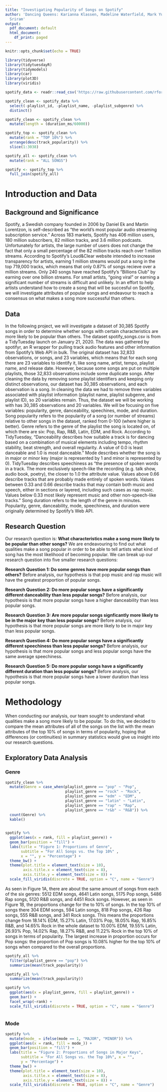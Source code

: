 ```yaml
---
title: "Investigating Popularity of Songs on Spotify"
author: 'Dancing Queens: Karianna Klassen, Madeline Waterfield, Mark Yukelis, Shrikrishna
  Sriram'
output:
  pdf_document: default
  html_document:
    df_print: paged
---
```

```r
knitr::opts_chunk$set(echo = TRUE)
```

```r
library(tidyverse)
library(tidytuesdayR)
library(tidymodels)
library(car)
library(plot3D)
library(viridis)
```

```r
spotify_data <- readr::read_csv('https://raw.githubusercontent.com/rfordatascience/tidytuesday/master/data/2020/2020-01-21/spotify_songs.csv')
```

```r
spotify_clean <- spotify_data %>%
  select(-playlist_id, -playlist_name, -playlist_subgenre) %>%
  distinct()

spotify_clean <- spotify_clean %>%
  mutate(length = (duration_ms/60000))

spotify_top <- spotify_clean %>%
  mutate(rank = "TOP 10%") %>%
  arrange(desc(track_popularity)) %>%
  slice(1:3038)

spotify_all <- spotify_clean %>%
  mutate(rank = "ALL SONGS")

spotify <- spotify_top %>%
  full_join(spotify_all)
```


# Introduction and Data

## Background and Significance

Spotify, a Swedish company founded in 2006 by Daniel Ek and Martin Lorentzon, is self-described as "the world’s most popular audio streaming subscription service." Across 183 markets, Spotify has 406 million users, 180 million subscribers, 82 million tracks, and 3.6 million podcasts. Unfortunately for artists, the large number of users does not change the fact that only a small percentage of the 82 million tracks reach over 1 million streams. According to Spotify's Loud&Clear website intended to increase transparency for artists, earning 1 million streams would put a song in the top 719,000 tracks, which means that only 0.87% of songs recieve over a million streams. Only 240 songs have reached Spotify's "Billions Club" by earning over one billion streams. For small artists, "going viral" or earning a significant number of streams is difficult and unlikely. In an effort to help artists understand how to create a song that will be succesful on Spotify, we will investigate attributes of popular songs and endeavour to reach a consensus on what makes a song more successful than others. 

## Data

In the following project, we will investigate a dataset of 30,385 Spotify songs in order to determine whether songs with certain characteristics are more likely to be popular than others. The dataset spotify_songs.csv is from a TidyTuesday launch on January 21, 2020. The data was gathered by spotifyr, an R wrapper for pulling track audio features and other information from Spotify’s Web API in bulk. The original dataset has 32,833 observations, or songs, and 23 variables, which means that for each song there are 23 variables to identify it, like song name, artist, tempo, playlist name, and release date. However, because some songs are put on multiple playlists, those 32,833 observations include some duplicate songs. After cleaning the data by removing some playlist identifiers and keeping only distinct observations, our dataset has 30,385 observations, and each observation is a song. In cleaning the data we had to remove three variables associated with playlist information (playlist name, playlist subgenre, and playlist ID), so 20 variables remain. Thus, the dataset we will be working with has 30,385 observations and 20 variables. We will be focusing on five variables: popularity, genre, danceability, speechines, mode, and duration. Song popularity refers to the popularity of a song (or number of streams) relative to other songs in the dataset, ranked from 0-100 (where higher is better). Genre refers to the genre of the playlist the song is located on, of which there are six: Pop, Rap, R&B, Latin, EDM, and Rock. According to TidyTuesday, "Danceability describes how suitable a track is for dancing based on a combination of musical elements including tempo, rhythm stability, beat strength, and overall regularity. A value of 0.0 is least danceable and 1.0 is most danceable." Mode describes whether the song is in major or minor key (major is represented by 1 and minor is represented by 0). TidyTuesday describes speechiness as "the presence of spoken words in a track. The more exclusively speech-like the recording (e.g. talk show, audio book, poetry), the closer to 1.0 the attribute value. Values above 0.66 describe tracks that are probably made entirely of spoken words. Values between 0.33 and 0.66 describe tracks that may contain both music and speech, either in sections or layered, including such cases as rap music. Values below 0.33 most likely represent music and other non-speech-like tracks." Song duration refers to the length of the genre in minutes. Popularity, genre, danceability, mode, speechiness, and duration were originally determined by Spotify's Web API. 

## Research Question

Our research question is: **What characteristics make a song more likely to be popular than other songs?** We are endeavouring to find out what qualities make a song popular in order to be able to tell artists what kind of song has the most likelihood of becoming popular. We can break up our research question into five smaller research questions: 

**Research Question 1: Do some genres have more popular songs than others?** Before analysis, our hypothesis is that pop music and rap music will have the greatest proportion of popular songs.  

**Research Question 2: Do more popular songs have a significantly different danceability than less popular songs?** Before analysis, our hypothesis is that more popular songs have a higher danceability than less popular songs. 

**Research Question 3: Are more popular songs signficantly more likely to be in the major key than less popular songs?** Before analysis, our hypothesis is that more popular songs are more likely to be in major key than less popular songs. 

**Research Question 4: Do more popular songs have a significantly different speechiness than less popular songs?** Before analysis, our hypothesis is that more popular songs and less popular songs have the same average speechiness. 

**Research Question 5: Do more popular songs have a significantly different duration than less popular songs?** Before analysis, our hypothesis is that more popular songs have a lower duration than less popular songs. 

# Methodology 

When conducting our analysis, our team sought to understand what qualities make a song more likely to be popular. To do this, we decided to compare the mean attributes of all of the songs on the list with the mean attributes of the top 10% of songs in terms of popularity, hoping that differences (or continuities) in summary statistics would give us insight into our research questions. 

## Exploratory Data Analysis

### Genre

```r
spotify_clean %>%
  mutate(Genre = case_when(playlist_genre == "pop" ~ "Pop",
                           playlist_genre == "rock" ~ "Rock", 
                           playlist_genre == "edm" ~ "EDM", 
                           playlist_genre == "latin" ~ "Latin",
                           playlist_genre == "rap" ~ "Rap", 
                           playlist_genre == "r&b" ~ "R&B")) %>%
  count(Genre) %>%
  kable()
    
```

```r
spotify %>%
  ggplot(aes(x = rank, fill = playlist_genre)) +
  geom_bar(position = "fill") +
  labs(title = "Figure 1: Proportions of Genre", 
       subtitle = "For All Songs vs. the Top 10%" ,
       x = "", y = "Percentage") +
  theme_bw() +
  theme(plot.title = element_text(size = 10), 
        axis.title.x = element_text(size = 8), 
        axis.title.y = element_text(size = 8)) +
  scale_fill_viridis(discrete = TRUE, option = "C", name = "Genre")
```

As seen in Figure 1A, there are about the same amount of songs from each of the six genres: 5512 EDM songs, 4641 Latin songs, 5175 Pop songs, 5486 Rap songs, 5120 R&B songs, and 4451 Rock songs. However, as seen in Figure 1B, the proportions change for the to 10% of songs. In the top 10% of songs there 304 EDM songs, 594 Latin songs, 818 Pop songs, 426 Rap songs, 555 R&B songs, and 341 Rock songs. This means the proportions change from 18.14% EDM, 15.27% Latin, 17.03% Pop, 18.05% Rap, 16.85% R&B, and 14.65% Rock in the whole dataset to 10.00% EDM, 19.55% Latin, 26.93% Pop, 14.02% Rap, 18.27% R&B, and 11.22% Rock in the top 10% of songs in terms of popularity. The largest increase in proportion occurs for Pop songs: the proportion of Pop songs is 10.08% higher for the top 10% of songs when compared to the overall proportions. 

```r
spotify_all %>%
  filter(playlist_genre == "pop") %>%
  summarize(mean(track_popularity))

spotify_all %>%
  summarize(mean(track_popularity))

spotify %>%
  ggplot(aes(x = playlist_genre, fill = playlist_genre)) +
  geom_bar() +
  facet_wrap(~rank) +
  scale_fill_viridis(discrete = TRUE, option = "C", name = "Genre")
  
```

### Mode

```r
spotify %>%
  mutate(mode_ = ifelse(mode == 1, "MAJOR", "MINOR")) %>%
  ggplot(aes(x = rank, fill = mode_)) +
  geom_bar(position = "fill") +
  labs(title = "Figure 2: Proportions of Songs in Major Keys", 
       subtitle = "For All Songs vs. the Top 10%", x = "", 
       y = "Percentage") +
  theme_bw() +
  theme(plot.title = element_text(size = 10), 
        axis.title.x = element_text(size = 8), 
        axis.title.y = element_text(size = 8)) +
  scale_fill_viridis(discrete = TRUE, option = "C", name = "Genre")
```

```r

```